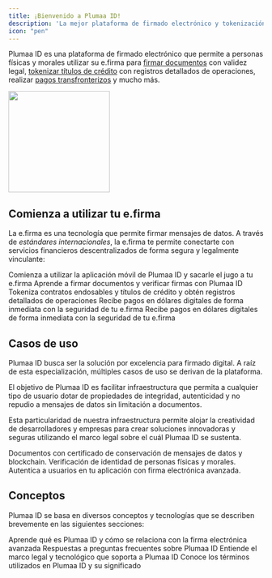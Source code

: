 ```yaml
---
title: ¡Bienvenido a Plumaa ID!
description: 'La mejor plataforma de firmado electrónico y tokenización de activos'
icon: "pen"
---
```


Plumaa ID es una plataforma de firmado electrónico que permite a personas físicas y morales utilizar su e.firma para [firmar documentos](/introduction/sign-documents) con validez legal, [tokenizar títulos de crédito](/introduction/tokenize-your-assets) con registros detallados de operaciones, realizar [pagos transfronterizos](/introduction/borderless-payments) y mucho más.

<Frame caption="A través de esta arquitectura, tu llave privada nunca sale de tu dispositivo móvil.">
<img height="200" src="/images/introduction/main.png" />
</Frame>

## Comienza a utilizar tu e.firma

La e.firma es una tecnología que permite firmar mensajes de datos. A través de _estándares internacionales_, la e.firma te permite conectarte con servicios financieros descentralizados de forma segura y legalmente vinculante:

<CardGroup cols={2}>
  <Card
    title="Inicio rápido"
    icon="hand-wave"
    href="/introduction/quickstart"
  >
    Comienza a utilizar la aplicación móvil de Plumaa ID y sacarle el jugo a tu e.firma
  </Card>
  <Card
    title="Firma documentos"
    icon="signature"
    href="/introduction/sign-documents"
  >
    Aprende a firmar documentos y verificar firmas con Plumaa ID
  </Card>
  <Card
    title="Tokeniza activos"
    icon="ethereum"
    href="/introduction/tokenize-your-assets"
  >
    Tokeniza contratos endosables y títulos de crédito y obtén registros detallados de operaciones
  </Card>
  <Card
    title="Pagos sin fronteras"
    icon="money-check-dollar"
    href="/introduction/tokenize-your-assets"
  >
    Recibe pagos en dólares digitales de forma inmediata con la seguridad de tu e.firma
  </Card>
  <Card
    title="Interactúa con aplicaciones descentralizadas"
    icon="watch-apple"
    href="/introduction/borderless-payments"
  >
    Recibe pagos en dólares digitales de forma inmediata con la seguridad de tu e.firma
  </Card>
</CardGroup>

## Casos de uso

Plumaa ID busca ser la solución por excelencia para firmado digital. A raíz de esta especialización, múltiples casos de uso se derivan de la plataforma.

El objetivo de Plumaa ID es facilitar infraestructura que permita a cualquier tipo de usuario dotar de propiedades de integridad, autenticidad y no repudio a mensajes de datos sin limitación a documentos.

Esta particularidad de nuestra infraestructura permite alojar la creatividad de desarrolladores y empresas para crear soluciones innovadoras y seguras utilizando el marco legal sobre el cuál Plumaa ID se sustenta.

<CardGroup cols={2}>
  <Card
    title="Gestión de documentos"
    icon="file"
    href="/use-cases/documents"
  >
    Documentos con certificado de conservación de mensajes de datos y blockchain.
  </Card>
  <Card
    title="Verificación de identidad"
    icon="id-card"
    href="/use-cases/verify-identity"
  >
    Verificación de identidad de personas físicas y morales.
  </Card>
  <Card
    title="Autenticación"
    icon="right-to-bracket"
    href="/use-cases/authenticate"
  >
    Autentica a usuarios en tu aplicación con firma electrónica avanzada.
  </Card>
</CardGroup>

## Conceptos

Plumaa ID se basa en diversos conceptos y tecnologías que se describen brevemente en las siguientes secciones:

<CardGroup cols={2}>
  <Card
    title="¿Qué es Plumaa ID?"
    icon="pen"
    href="/concepts/what-is-plumaa-id"
  >
    Aprende qué es Plumaa ID y cómo se relaciona con la firma electrónica avanzada
  </Card>
  <Card
    title="Preguntas frecuentes"
    icon="question"
    href="/concepts/FAQ"
  >
    Respuestas a preguntas frecuentes sobre Plumaa ID
  </Card>
  <Card
    title="Fundamentos"
    icon="book"
    href="/concepts/FAQ"
  >
    Entiende el marco legal y tecnológico que soporta a Plumaa ID
  </Card>
  <Card
    title="Terminología"
    icon="spell-check"
    href="/concepts/terminology"
  >
    Conoce los términos utilizados en Plumaa ID y su significado
  </Card>
</CardGroup>
